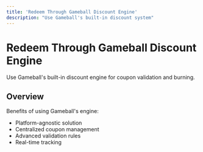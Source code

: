 ```yaml
---
title: 'Redeem Through Gameball Discount Engine'
description: "Use Gameball's built-in discount system"
---
```


# Redeem Through Gameball Discount Engine

Use Gameball's built-in discount engine for coupon validation and burning.

## Overview

Benefits of using Gameball's engine:
- Platform-agnostic solution
- Centralized coupon management
- Advanced validation rules
- Real-time tracking

